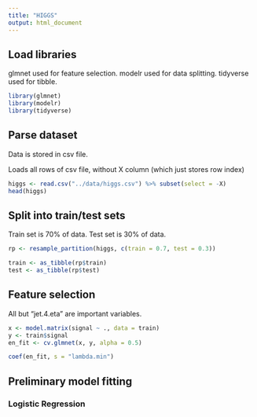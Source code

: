 ```yaml
---
title: "HIGGS"
output: html_document
---
```


## Load libraries

  glmnet used for feature selection.
  modelr used for data splitting.
  tidyverse used for tibble.

```r
library(glmnet)
library(modelr)
library(tidyverse)
```

## Parse dataset

  Data is stored in csv file.
  
  Loads all rows of csv file,
  without X column (which just stores row index)

```r
higgs <- read.csv("../data/higgs.csv") %>% subset(select = -X)
head(higgs)
```

## Split into train/test sets

  Train set is 70% of data.
  Test set is 30% of data.

```r
rp <- resample_partition(higgs, c(train = 0.7, test = 0.3))

train <- as_tibble(rp$train)
test <- as_tibble(rp$test)
```

## Feature selection

  All but "jet.4.eta" are important variables.

```r
x <- model.matrix(signal ~ ., data = train)
y <- train$signal
en_fit <- cv.glmnet(x, y, alpha = 0.5)

coef(en_fit, s = "lambda.min")
```

## Preliminary model fitting

### Logistic Regression

```r

```


